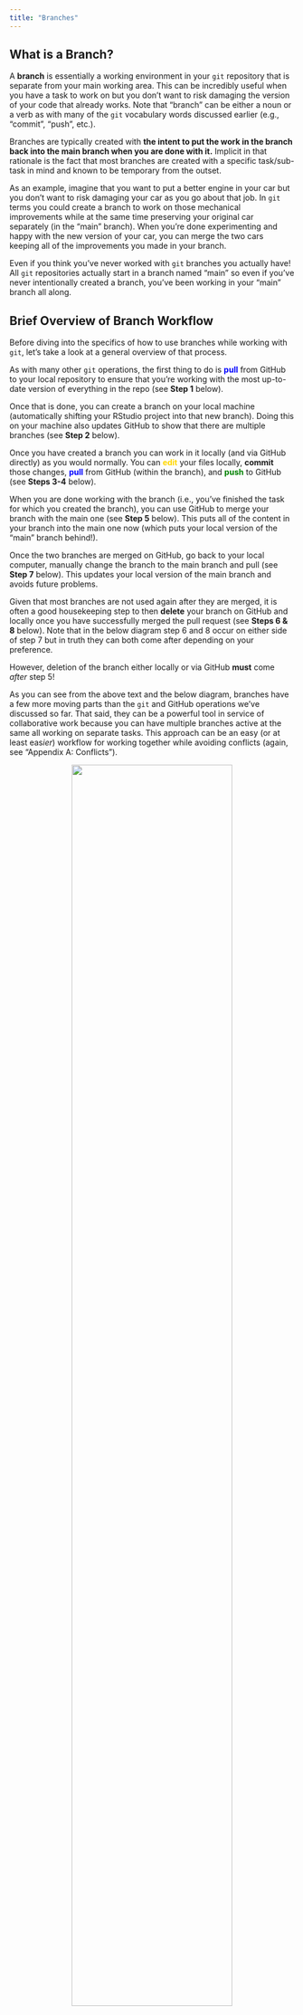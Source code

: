 ```yaml
---
title: "Branches"
---
```


## What is a Branch?

A **branch** is essentially a working environment in your `git` repository that is separate from your main working area. This can be incredibly useful when you have a task to work on but you don't want to risk damaging the version of your code that already works. Note that "branch" can be either a noun or a verb as with many of the `git` vocabulary words discussed earlier (e.g., "commit", "push", etc.).

Branches are typically created with **the intent to put the work in the branch back into the main branch when you are done with it.** Implicit in that rationale is the fact that most branches are created with a specific task/sub-task in mind and known to be temporary from the outset.

As an example, imagine that you want to put a better engine in your car but you don't want to risk damaging your car as you go about that job. In `git` terms you could create a branch to work on those mechanical improvements while at the same time preserving your original car separately (in the "main" branch). When you're done experimenting and happy with the new version of your car, you can merge the two cars keeping all of the improvements you made in your branch.

Even if you think you've never worked with `git` branches you actually have! All `git` repositories actually start in a branch named "main" so even if you've never intentionally created a branch, you've been working in your "main" branch all along.

## Brief Overview of Branch Workflow

Before diving into the specifics of how to use branches while working with `git`, let's take a look at a general overview of that process.

As with many other `git` operations, the first thing to do is **<span style="color:blue">pull</span>** from GitHub to your local repository to ensure that you're working with the most up-to-date version of everything in the repo (see **Step 1** below).

Once that is done, you can create a branch on your local machine (automatically shifting your RStudio project into that new branch). Doing this on your machine also updates GitHub to show that there are multiple branches (see **Step 2** below).

Once you have created a branch you can work in it locally (and via GitHub directly) as you would normally. You can **<span style="color:gold">edit</span>** your files locally, **commit** those changes, **<span style="color:blue">pull</span>** from GitHub (within the branch), and **<span style="color:green">push</span>** to GitHub (see **Steps 3-4** below).

When you are done working with the branch (i.e., you've finished the task for which you created the branch), you can use GitHub to merge your branch with the main one (see **Step 5** below). This puts all of the content in your branch into the main one now (which puts your local version of the "main" branch behind!).

Once the two branches are merged on GitHub, go back to your local computer, manually change the branch to the main branch and pull (see **Step 7** below). This updates your local version of the main branch and avoids future problems.

Given that most branches are not used again after they are merged, it is often a good housekeeping step to then **delete** your branch on GitHub and locally once you have successfully merged the pull request (see **Steps 6 & 8** below). Note that in the below diagram step 6 and 8 occur on either side of step 7 but in truth they can both come after depending on your preference.

However, deletion of the branch either locally or via GitHub **must** come *after* step 5!

As you can see from the above text and the below diagram, branches have a few more moving parts than the `git` and GitHub operations we've discussed so far. That said, they can be a powerful tool in service of collaborative work because you can have multiple branches active at the same all working on separate tasks. This approach can be an easy (or at least eas*ier*) workflow for working together while avoiding conflicts (again, see "Appendix A: Conflicts").

<p align="center">
<img src="images/branches/git-branch-workflow.png" width="75%"/>
</p>

Now we've gone over this big picture overview, let's walk step-by-step through creating, working in and ultimately merging branches!

## Create a Branch

Before you create a branch, **<span style="color:blue">pull</span>** from GitHub as a precaution so that you are certain your local repository has the most up-to-date content.

That done, click the **<span style="color:purple">purple</span>** button in the Git tab of RStudio that shows two rectangles connected by a diamond at right-angles from one another.

<p align="center">
<img src="images/branches/branches-1-new-branch-button.png" width="75%"/>
</p>

In the resulting dialogue box, give your new branch an informative name. In this example we haven't given our new branch a great name but in a "real" repository you will greatly appreciate having concise but descriptive branch names.

Once you're happy with the name, click **"Create"** (you can ignore the other options and buttons on this dialogue box).

<p align="center">
<img src="images/branches/branches-2-name-new-branch.png" width="65%"/>
</p>

This will create a confirmation message that is superficially similar to the format of messages returned by other `git` actions.

<p align="center">
<img src="images/branches/branches-2b-success-dialogue.png" width="75%"/>
</p>

You will also notice that in your Git tab where previously it said "main" it now shows whatever name you chose for your branch.

<p align="center">
<img src="images/branches/branches-2c-new-branch.png" width="75%"/>
</p>

## Work in the Branch

You can now work in a branch *in the same way* that you work with GitHub via RStudio when you are not using branches.

1. Make **<span style="color:gold">edits</span>**
2. **Commit** changes locally
3. **<span style="color:blue">Pull</span>** from GitHub to reduce the chances of a conflict
4. **<span style="color:green">Push</span>** your committed changes to GitHub

The reason you use the same workflow is--as previously stated--even if you don't typically use branches, all work in `git` is functionally done in the "main" branch of your repository.

For a more in-depth review of the RStudio-GitHub workflow, see Chapter 3: Using GitHub via Rstudio

## Closing a Branch

Once you've completely finished working in your branch, **<span style="color:green">push</span>** your work (if your local files are ahead of the GitHub versions) and go to your repository's GitHub page.

On that page GitHub will helpfully have created a button at the top of the screen notifying you that your branch had recent pushes and will offer a <span style="color:green">green</span> button to "Compare & pull request".

Click that button.

![](images/branches/branches-6-pull-request-start.png)

You will then be prompted to write a title and message for your pull request to give some broader context for what the branch does. This is especially valuable if you are not the one reviewing pull requests as this can help someone quickly familiarize themselves with what you have done.

Once you're satisfied with your title and message, click the <span style="color:green">green</span> "Create pull request" button.

![](images/branches/branches-7-pull-request-msg.png)

That done, GitHub will send you to a page that looks very much like a Github issue (see the chapter on issues). At the top is whatever title and message you just wrote when opening the pull request following by a list of all of the commits in that branch.

Those commits are "live" and function as hyperlinks in case you want to view how your code is preserved in GitHub.

Note also that if you realize you forgot to do something in your branch (or if someone asks you change something) you can return to RStudio and commit/pull/push and it will automatically update on the pull request. Pull requests are for merging a whole branch, not for merging just a part of the work in the branch.

You or your team can post messages on a pull request as needed (see the text box at the bottom of the below picture).

If you are ready to merge a pull request from your branch into the "main" branch click the intuitively-named <span style="color:green">green</span> "Merge pull request" button.

![](images/branches/branches-8-active-pull-request.png)

GitHub will open another text box where you can add a commit message to your acceptance of the pull request. If whoever opened the pull request was sufficiently detailed in their opening comment(s) this may not need to be terribly detailed but it can't hurt!

Once your message is written, click the <span style="color:green">green</span> "Confirm merge" button.

![](images/branches/branches-9-pull-request-accept-msg.png)

The green 'open' buttons will change to purple and will use the "merge" icon of two streams combining. As with GitHub issues you can continue to post comments on a merged pull request if you feel it will be valuable for posterity to do so.

GitHub will also handily create a "Delete branch" button at the bottom of the pull request's timeline. We recommend that you click it given that your branch's purpose is served and having irrelevant branches clutters your GitHub and may even cause problems if you have two similarly-named branches where one has been merged and the other has not.

![](images/branches/branches-10-successful-merge.png)

After you click "Delete branch" it will be replaced by a "Restore branch" button so you could always reclaim it if need be.

![](images/branches/branches-11-deleted-branch.png)

Finally, return to the "Code" tab of your GitHub repository and you can see that the changes we implemented in the branch are now part of the repository's "main" branch. The branch name is displayed just above the last commit message and the first file in the repository but below the different tab names.

![](images/branches/branches-12-github-repo-post-merge.png)

## Update Local Repository

Now that GitHub has been told to integrate your branch content with the "main" branch, you need to let RStudio know that integration has taken place!

First, click the name of the branch to see all the branch names in your repository and select the "main" branch to flip your local repository over to that branch.

<p align="center">
<img src="images/branches/branches-14-switch-local-to-main.png" width="75%"/>
</p>

Notice though that our script went back to the pre-merge version but don't panic!

In order to update your local version of the repository all that you need to do is click the **<span style="color:blue">pull</span>** button. This brings the content you just merged via GitHub (see above) into your local repository.

![](images/branches/branches-15-notice-outdated-script.png)

You will get a success message indicating the changes to each file in the same way any other **<span style="color:blue">pull</span>** would. You can notice between this picture and the previous that the code automatically changes when the **<span style="color:blue">pull</span>** is complete.

<p align="center">
<img src="images/branches/branches-16-pull-merged-repo.png" width="75%"/>
</p>

Now that you merged your branch with the main branch on GitHub and pulled that merged content down to your local version you have successfully start-to-finish used branches in your workflow.

Many branches can exist at the same time and sometimes it helpful to create a branch starting from another branch, but these special cases obey the same basic structure described above and are outside the scope of this primer.

That said, we recommend branches as one way to avoid conflicts when you and your collaborators want to work simultaneously in the same repository on different scripts!
